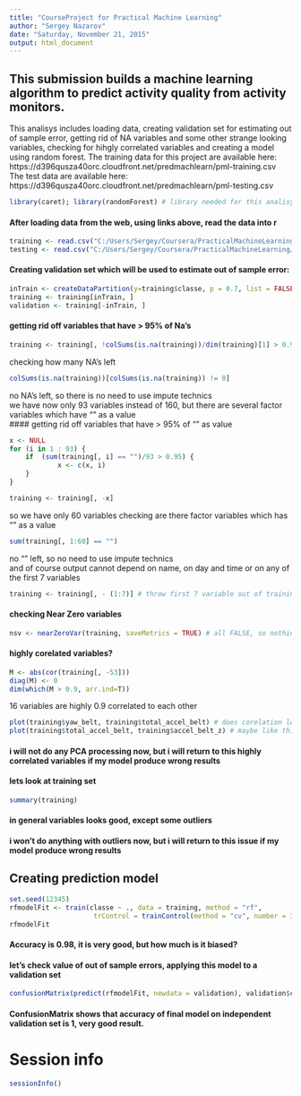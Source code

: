 ```yaml
---
title: "CourseProject for Practical Machine Learning"
author: "Sergey Nazarov"
date: "Saturday, November 21, 2015"
output: html_document
---
```

## This submission builds a machine learning algorithm to predict activity quality from activity monitors.
This analisys includes loading data, creating validation set for estimating out of sample error, getting rid of NA variables and some other strange looking variables, checking for hihgly correlated variables and creating a model using random forest. 
The training data for this project are available here: 
https://d396qusza40orc.cloudfront.net/predmachlearn/pml-training.csv   
The test data are available here:  
https://d396qusza40orc.cloudfront.net/predmachlearn/pml-testing.csv

```r
library(caret); library(randomForest) # library needed for this analisys 
```

#### After loading data from the web, using links above, read the data into r 

```r
training <- read.csv("C:/Users/Sergey/Coursera/PracticalMachineLearning/CourseProject/rawdata/training.csv")
testing <- read.csv("C:/Users/Sergey/Coursera/PracticalMachineLearning/CourseProject/rawdata/testing.csv")
```

#### Creating validation set which will be used to estimate out of sample error:
``` r
inTrain <- createDataPartition(y=training$classe, p = 0.7, list = FALSE)
training <- training[inTrain, ]
validation <- training[-inTrain, ]
```

#### getting rid off variables that have > 95% of Na's
```r
training <- training[, !colSums(is.na(training))/dim(training)[1] > 0.95]
```
checking how many NA's left
```r
colSums(is.na(training))[colSums(is.na(training)) != 0] 
```
no NA's left, so there is no need to use impute technics  
we have now only 93 variables instead of 160, but there are several factor variables which have "" as a value  
#### getting rid off variables that have > 95% of "" as value
```r
x <- NULL
for (i in 1 : 93) {
    if  (sum(training[, i] == "")/93 > 0.95) {
            x <- c(x, i)     
    }
}

training <- training[, -x]
```
so we have only 60 variables
checking are there factor variables which has "" as a value
```r
sum(training[, 1:60] == "") 
```
no "" left, so no need to use impute technics  
and of course output cannot depend on name, on day and time or on any of the first 7 variables
```r
training <- training[, - (1:7)] # throw first 7 variable out of training set
```

#### checking Near Zero variables
```r
nsv <- nearZeroVar(training, saveMetrics = TRUE) # all FALSE, so nothing to do
```

#### highly corelated variables?
```r
M <- abs(cor(training[, -53]))
diag(M) <- 0
dim(which(M > 0.9, arr.ind=T))
```

16 variables are highly 0.9 correlated to each other 
```r
plot(training$yaw_belt, training$total_accel_belt) # does corelation looks like this? not sure
plot(training$total_accel_belt, training$accel_belt_z) # maybe like this, not sure
```

#### i will not do any PCA processing now, but i will return to this highly correlated variables if my model produce wrong results

#### lets look at training set
```r
summary(training)
```
#### in general variables looks good, except some outliers
#### i won't do anything with outliers now, but i will return to this issue if my model produce wrong results

## Creating prediction model
```r
set.seed(12345)
rfmodelFit <- train(classe ~ ., data = training, method = "rf",
                     trControl = trainControl(method = "cv", number = 3))
rfmodelFit 
```
#### Accuracy is 0.98, it is very good, but how much is it biased? 
#### let's check value of out of sample errors, applying this model to a validation set

```r
confusionMatrix(predict(rfmodelFit, newdata = validation), validation$classe)
```
#### ConfusionMatrix shows that accuracy of final model on independent validation set is 1, very good result.


# Session info
```r
sessionInfo()
```







